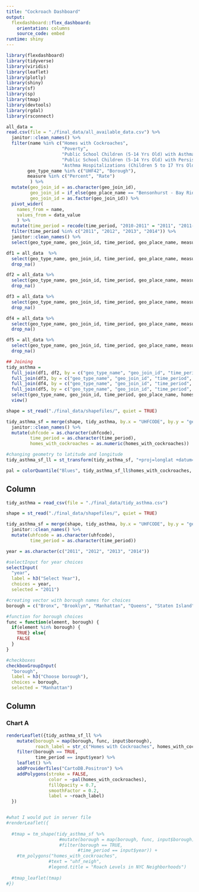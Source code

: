 ```yaml
---
title: "Cockroach Dashboard"
output: 
  flexdashboard::flex_dashboard:
    orientation: columns
    source_code: embed
runtime: shiny
---
```


```r
library(flexdashboard)
library(tidyverse)
library(viridis)
library(leaflet)
library(plotly)
library(shiny)
library(sf)
library(sp)
library(tmap)
library(devtools)
library(rgdal)
library(rsconnect)

```

```r
all_data = 
read.csv(file = "./final_data/all_available_data.csv") %>% 
  janitor::clean_names() %>% 
  filter(name %in% c("Homes with Cockroaches", 
                     "Poverty", 
                     "Public School Children (5-14 Yrs Old) with Asthma", 
                     "Public School Children (5-14 Yrs Old) with Persistent Asthma", 
                     "Asthma Hospitalizations (Children 5 to 17 Yrs Old)"),
        geo_type_name %in% c("UHF42", "Borough"), 
        measure %in% c("Percent", "Rate")
         ) %>% 
  mutate(geo_join_id = as.character(geo_join_id),
         geo_join_id = if_else(geo_place_name == "Bensonhurst - Bay Ridge", "209", geo_join_id),
         geo_join_id = as.factor(geo_join_id)) %>% 
  pivot_wider(
    names_from = name, 
    values_from = data_value
    ) %>%
  mutate(time_period = recode(time_period, "2010-2011" = "2011", "2011-2012" = "2012", "2012-2013" = "2013", "2013-2014" = "2014", "2010-14" = "2011")) %>%
  filter(time_period %in% c("2011", "2012", "2013", "2014")) %>% 
  janitor::clean_names() %>% 
  select(geo_type_name, geo_join_id, time_period, geo_place_name, measure, indicator_id, homes_with_cockroaches, poverty, public_school_children_5_14_yrs_old_with_asthma, public_school_children_5_14_yrs_old_with_persistent_asthma, asthma_hospitalizations_children_5_to_17_yrs_old)

df1 = all_data  %>% 
  select(geo_type_name, geo_join_id, time_period, geo_place_name, measure, indicator_id, homes_with_cockroaches) %>% 
  drop_na()

df2 = all_data %>% 
  select(geo_type_name, geo_join_id, time_period, geo_place_name, measure, indicator_id, poverty) %>% 
  drop_na()

df3 = all_data %>% 
  select(geo_type_name, geo_join_id, time_period, geo_place_name, measure, indicator_id, public_school_children_5_14_yrs_old_with_asthma) %>% 
  drop_na()

df4 = all_data %>% 
  select(geo_type_name, geo_join_id, time_period, geo_place_name, measure, indicator_id, public_school_children_5_14_yrs_old_with_persistent_asthma) %>% 
  drop_na()

df5 = all_data %>% 
  select(geo_type_name, geo_join_id, time_period, geo_place_name, measure, indicator_id, asthma_hospitalizations_children_5_to_17_yrs_old) %>% 
  drop_na()

## Joining
tidy_asthma = 
  full_join(df1, df2, by = c("geo_type_name", "geo_join_id", "time_period", "geo_place_name")) %>% 
  full_join(df3, by = c("geo_type_name", "geo_join_id", "time_period", "geo_place_name")) %>% 
  full_join(df4, by = c("geo_type_name", "geo_join_id", "time_period", "geo_place_name")) %>% 
  full_join(df5, by = c("geo_type_name", "geo_join_id", "time_period", "geo_place_name")) %>% 
  select(geo_type_name, geo_join_id, time_period, geo_place_name, homes_with_cockroaches, poverty, public_school_children_5_14_yrs_old_with_asthma, public_school_children_5_14_yrs_old_with_persistent_asthma, asthma_hospitalizations_children_5_to_17_yrs_old) %>% 
  view()

shape = st_read("./final_data/shapefiles/", quiet = TRUE)

tidy_asthma_sf = merge(shape, tidy_asthma, by.x = "UHFCODE", by.y = "geo_join_id") %>% 
  janitor::clean_names() %>% 
  mutate(uhfcode = as.character(uhfcode),
         time_period = as.character(time_period),
         homes_with_cockroaches = as.numeric(homes_with_cockroaches))

#changing geometry to latitude and longitude
tidy_asthma_sf_ll = st_transform(tidy_asthma_sf, "+proj=longlat +datum=WGS84")

pal = colorQuantile("Blues", tidy_asthma_sf_ll$homes_with_cockroaches, n = 7)
```


Column {.sidebar}
-----------------------------------------------------------------------

```r
tidy_asthma = read_csv(file = "./final_data/tidy_asthma.csv")

shape = st_read("./final_data/shapefiles/", quiet = TRUE)

tidy_asthma_sf = merge(shape, tidy_asthma, by.x = "UHFCODE", by.y = "geo_join_id") %>% 
  janitor::clean_names() %>% 
  mutate(uhfcode = as.character(uhfcode),
         time_period = as.character(time_period))

year = as.character(c("2011", "2012", "2013", "2014"))

#selectInput for year choices
selectInput(
  "year", 
  label = h3("Select Year"),
  choices = year,
  selected = "2011")

#creating vector with borough names for choices
borough = c("Bronx", "Brooklyn", "Manhattan", "Queens", "Staten Island")

#function for borough choices
func = function(element, borough) {
  if(element %in% borough) {
    TRUE} else{
    FALSE
  }
}

#checkboxes
checkboxGroupInput(
  "borough", 
  label = h3("Choose borough"),
  choices = borough,
  selected = "Manhattan")

```

Column {data-width=650}
-----------------------------------------------------------------------

### Chart A
```r

renderLeaflet({tidy_asthma_sf_ll %>%
    mutate(borough = map(borough, func, input$borough),
           roach_label = str_c("Homes with Cockroaches", homes_with_cockroaches, "\n , Neighborhood: ", uhf_neigh)) %>% 
    filter(borough == TRUE,
           time_period == input$year) %>% 
    leaflet() %>%
    addProviderTiles("CartoDB.Positron") %>%
    addPolygons(stroke = FALSE,
                color = ~pal(homes_with_cockroaches),
                fillOpacity = 0.7,
                smoothFactor = 0.2,
                label = ~roach_label)
  })


#what I would put in server file
#renderLeaflet({
  
  #tmap = tm_shape(tidy_asthma_sf %>%
                    #mutate(borough = map(borough, func, input$borough)) %>% 
                    #filter(borough == TRUE,
                           #time_period == input$year)) +
    #tm_polygons("homes_with_cockroaches",
                #text = "uhf_neigh",
                #legend.title = "Roach Levels in NYC Neighborhoods")
  
  #tmap_leaflet(tmap)
#})
```
